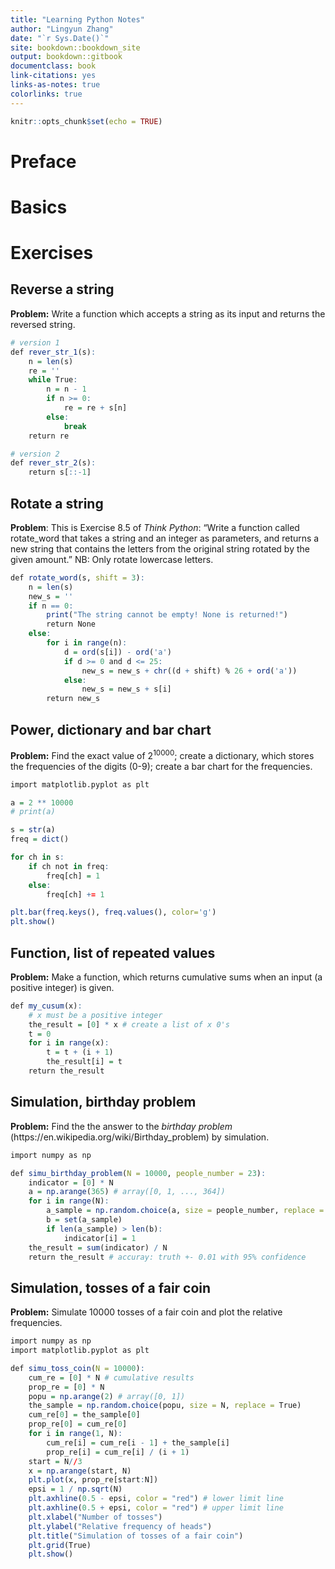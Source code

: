 ```yaml
--- 
title: "Learning Python Notes"
author: "Lingyun Zhang"
date: "`r Sys.Date()`"
site: bookdown::bookdown_site
output: bookdown::gitbook
documentclass: book
link-citations: yes
links-as-notes: true
colorlinks: true
---
```


```r
knitr::opts_chunk$set(echo = TRUE)
```

# Preface {-}

# Basics

# Exercises

## Reverse a string

**Problem:** Write a function which accepts a string as its input and returns the reversed string.  

```r
# version 1
def rever_str_1(s):
    n = len(s)
    re = ''
    while True:
        n = n - 1
        if n >= 0:
            re = re + s[n]
        else:
            break
    return re

# version 2
def rever_str_2(s):
    return s[::-1]
```


## Rotate a string

**Problem**: This is Exercise 8.5 of *Think Python*: "Write a function called rotate_word that takes a string and an integer as parameters, and returns a new string that contains the letters from the original string rotated by the given amount." NB: Only rotate lowercase letters.
```r
def rotate_word(s, shift = 3):
    n = len(s)
    new_s = ''
    if n == 0:
        print("The string cannot be empty! None is returned!")
        return None
    else:
        for i in range(n):
            d = ord(s[i]) - ord('a')
            if d >= 0 and d <= 25:
                new_s = new_s + chr((d + shift) % 26 + ord('a'))
            else:
                new_s = new_s + s[i]
        return new_s
```



## Power, dictionary and bar chart

**Problem:** Find the exact value of 2^10000^; create a dictionary, which stores the frequencies of the digits (0-9); create a bar chart for the frequencies.


```r
import matplotlib.pyplot as plt

a = 2 ** 10000
# print(a)

s = str(a)
freq = dict()

for ch in s:
    if ch not in freq:
        freq[ch] = 1
    else:
        freq[ch] += 1

plt.bar(freq.keys(), freq.values(), color='g')
plt.show()
```

## Function, list of repeated values

**Problem:** Make a function, which returns cumulative sums when an input (a positive integer) is given.

```r
def my_cusum(x):
    # x must be a positive integer
    the_result = [0] * x # create a list of x 0's
    t = 0
    for i in range(x):
        t = t + (i + 1)
        the_result[i] = t
    return the_result
```

## Simulation, birthday problem

**Problem:** Find the the answer to the *birthday problem* (https://en.wikipedia.org/wiki/Birthday_problem) by simulation.
```r
import numpy as np

def simu_birthday_problem(N = 10000, people_number = 23):
    indicator = [0] * N
    a = np.arange(365) # array([0, 1, ..., 364])
    for i in range(N):
        a_sample = np.random.choice(a, size = people_number, replace = True)
        b = set(a_sample)
        if len(a_sample) > len(b):
            indicator[i] = 1
    the_result = sum(indicator) / N
    return the_result # accuray: truth +- 0.01 with 95% confidence
```

## Simulation, tosses of a fair coin

**Problem:** Simulate 10000 tosses of a fair coin and plot the relative frequencies.
```r
import numpy as np
import matplotlib.pyplot as plt

def simu_toss_coin(N = 10000):
    cum_re = [0] * N # cumulative results
    prop_re = [0] * N
    popu = np.arange(2) # array([0, 1])
    the_sample = np.random.choice(popu, size = N, replace = True)
    cum_re[0] = the_sample[0]
    prop_re[0] = cum_re[0]
    for i in range(1, N):
        cum_re[i] = cum_re[i - 1] + the_sample[i]
        prop_re[i] = cum_re[i] / (i + 1)
    start = N//3       
    x = np.arange(start, N)       
    plt.plot(x, prop_re[start:N])
    epsi = 1 / np.sqrt(N)
    plt.axhline(0.5 - epsi, color = "red") # lower limit line
    plt.axhline(0.5 + epsi, color = "red") # upper limit line
    plt.xlabel("Number of tosses")
    plt.ylabel("Relative frequency of heads")
    plt.title("Simulation of tosses of a fair coin")
    plt.grid(True)
    plt.show()
```

